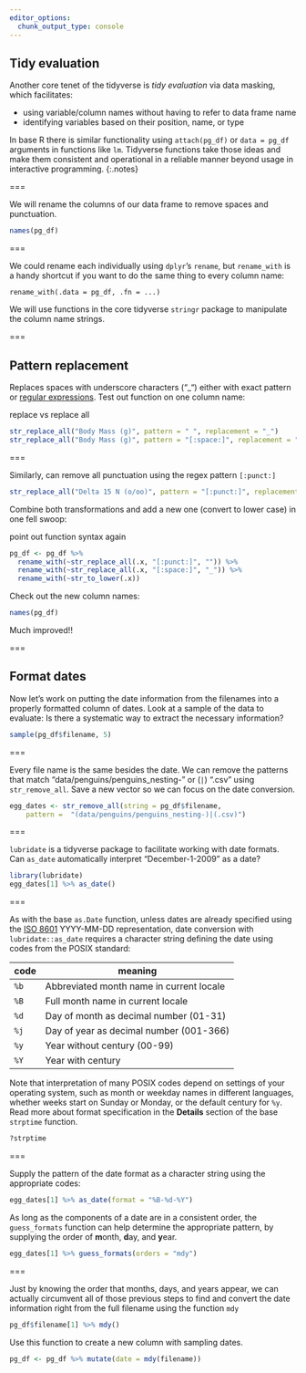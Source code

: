 ```yaml
---
editor_options: 
  chunk_output_type: console
---
```


## Tidy evaluation

Another core tenet of the tidyverse is *tidy evaluation* via data masking, which facilitates:

- using variable/column names without having to refer to data frame name
- identifying variables based on their position, name, or type

In base R there is similar functionality using `attach(pg_df)` or `data = pg_df` arguments in functions like `lm`. Tidyverse functions take those ideas and make them consistent and operational in a reliable manner beyond usage in interactive programming.
{:.notes}

===

We will rename the columns of our data frame to remove spaces and punctuation.

```r
names(pg_df)
```


===

We could rename each individually using `dplyr`'s `rename`, but `rename_with` is a handy shortcut if you want to do the same thing to every column name:

```
rename_with(.data = pg_df, .fn = ...)
```

We will use functions in the core tidyverse `stringr` package to manipulate the column name strings. 

===

## Pattern replacement 

Replaces spaces with underscore characters ("_") either with exact pattern or [regular expressions](https://stringr.tidyverse.org/articles/regular-expressions.html). Test out function on one column name:

replace vs replace all

```r
str_replace_all("Body Mass (g)", pattern = " ", replacement = "_")
str_replace_all("Body Mass (g)", pattern = "[:space:]", replacement = "_")
```

===

Similarly, can remove all punctuation using the regex pattern `[:punct:]`

```r
str_replace_all("Delta 15 N (o/oo)", pattern = "[:punct:]", replacement = "")
```

Combine both transformations and add a new one (convert to lower case) in one fell swoop:

point out function syntax again

```r
pg_df <- pg_df %>%
  rename_with(~str_replace_all(.x, "[:punct:]", "")) %>%
  rename_with(~str_replace_all(.x, "[:space:]", "_")) %>%
  rename_with(~str_to_lower(.x))
```

Check out the new column names:

```r
names(pg_df)
```

Much improved!!

===

## Format dates

Now let's work on putting the date information from the filenames into a properly formatted column of dates. Look at a sample of the data to evaluate: Is there a systematic way to extract the necessary information?

```r
sample(pg_df$filename, 5)
```

===

Every file name is the same besides the date. We can remove the patterns that match "data/penguins/penguins_nesting-" or (`|`) ".csv" using `str_remove_all`. Save a new vector so we can focus on the date conversion. 

```r
egg_dates <- str_remove_all(string = pg_df$filename, 
    pattern =  "(data/penguins/penguins_nesting-)|(.csv)")
```

===

`lubridate` is a tidyverse package to facilitate working with date formats. Can `as_date` automatically interpret "December-1-2009" as a date?

```r
library(lubridate)
egg_dates[1] %>% as_date()
```


===

As with the base `as.Date` function, unless dates are already specified using the [ISO 8601](https://en.wikipedia.org/wiki/ISO_8601) YYYY-MM-DD representation, date conversion with `lubridate::as_date` requires a character string defining the date using codes from the POSIX standard:

| code    | meaning          |
|---------+------------------|
| `%b`    |  Abbreviated month name in current locale   |
| `%B`    |  Full month name in current locale          |
| `%d`    |  Day of month as decimal number (01-31)     |
| `%j`    |  Day of year as decimal number (001-366)    |
| `%y`    |  Year without century (00-99)               |
| `%Y`    |  Year with century                          |

Note that interpretation of many POSIX codes depend on settings of your operating system, such as month or weekday names in different languages, whether weeks start on Sunday or Monday, or the default century for `%y`. Read more about format specification in the **Details** section of the base `strptime` function. 

```r
?strptime
```

===

Supply the pattern of the date format as a character string using the appropriate codes:

```r
egg_dates[1] %>% as_date(format = "%B-%d-%Y")
```

As long as the components of a date are in a consistent order, the `guess_formats` function can help determine the appropriate pattern, by supplying the order of **m**onth, **d**ay, and **y**ear. 

```r
egg_dates[1] %>% guess_formats(orders = "mdy")
```

===

Just by knowing the order that months, days, and years appear, we can actually circumvent all of those previous steps to find and convert the date information right from the full filename using the function `mdy` 

```r
pg_df$filename[1] %>% mdy()
```

Use this function to create a new column with sampling dates.

```r
pg_df <- pg_df %>% mutate(date = mdy(filename))
```



